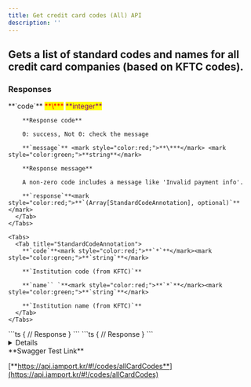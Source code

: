 ```yaml
---
title: Get credit card codes (All) API
description: ''
---
```



## Gets a list of standard codes and names for all credit card companies (based on KFTC codes).

<Swagger method="get" path="/cards" baseUrl="https://api.iamport.kr" summary="Gets both standard codes and names for all credit card companies (based on KFTC codes)">
  <SwaggerDescription />

  ### Responses

  <SwaggerResponse status="200: OK" description="Success">
    <Tabs>
      <Tab title="StandardCodeListResponse">
        **`code`** <mark style="color:red;">**\***</mark> <mark style="color:purple;">**integer**</mark>

        **Response code**

        0: success, Not 0: check the message

        **`message`** <mark style="color:red;">**\***</mark> <mark style="color:green;">**string**</mark>

        **Response message**

        A non-zero code includes a message like 'Invalid payment info'.

        **`response`**<mark style="color:red;">**`(Array[StandardCodeAnnotation], optional)`**</mark>
      </Tab>
    </Tabs>

    <Tabs>
      <Tab title="StandardCodeAnnotation">
        **`code`**<mark style="color:red;">**`*`**</mark><mark style="color:green;">**`string`**</mark>

        **`Institution code (from KFTC)`**

        **`name`` `**<mark style="color:red;">**`*`**</mark><mark style="color:green;">**`string`**</mark>

        **`Institution name (from KFTC)`**
      </Tab>
    </Tabs>
  </SwaggerResponse>

  <SwaggerResponse status="401: Unauthorized" description="Missing or invalid access token">
    ```ts
    {
      // Response
    }
    ```
  </SwaggerResponse>

  <SwaggerResponse status="404: Not Found" description="Result not found">
    ```ts
    {
      // Response
    }
    ```
  </SwaggerResponse>
</Swagger>

<Details>
  <p slot="summary">Response Model Schema</p>

  ```json
  {
    "code": 0,
    "message": "string",
    "response": [
      {
        "code": "string",
        "name": "string"
      }
    ]
  }
  ```
</Details>

<Hint style="success">
  **Swagger Test Link**

  [**https://api.iamport.kr/#!/codes/allCardCodes**](https://api.iamport.kr/#!/codes/allCardCodes)
</Hint>
